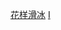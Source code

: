 {{Catnav|頁面分類|人物|各國人物|各国运动员|義大利運動員}}
{{Catnav|頁面分類|人物|各國人物|俄罗斯人|義大利運動員}}
{{Catnav|頁面分類|人物|各職業人物|运动员|花样滑冰运动员}}
{{Catnav|頁面分類|...|各國體育|各国运动员|義大利運動員}}
{{Commonscat|Figure skaters from Italy}}

[[Category:義大利運動員|花样滑冰]]
[[Category:各國花式滑冰運動員|I]]